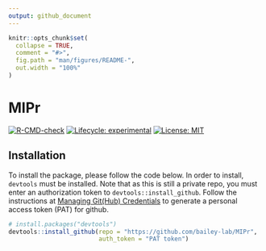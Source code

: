 ```yaml
---
output: github_document
---
```


<!-- README.md is generated from README.Rmd. Please edit that file -->

```r
knitr::opts_chunk$set(
  collapse = TRUE,
  comment = "#>",
  fig.path = "man/figures/README-",
  out.width = "100%"
)
```

# MIPr

<!-- badges: start -->
[![R-CMD-check](https://github.com/bailey-lab/MIPr/workflows/R-CMD-check/badge.svg)](https://github.com/bailey-lab/MIPr/actions)
[![Lifecycle: experimental](https://img.shields.io/badge/lifecycle-experimental-orange.svg)](https://lifecycle.r-lib.org/articles/stages.html#experimental)
[![License: MIT](https://img.shields.io/badge/License-MIT-yellow.svg)](https://opensource.org/licenses/MIT)
<!-- badges: end -->

## Installation
To install the package, please follow the code below. In order to install,
`devtools` must be installed. Note that as this is still a private repo, you
must enter an authorization token to `devtools::install_github`. Follow the
instructions at [Managing Git(Hub)
Credentials](https://usethis.r-lib.org/articles/articles/git-credentials.html)
to generate a personal access token (PAT) for github.
```r
# install.packages("devtools")
devtools::install_github(repo = "https://github.com/bailey-lab/MIPr",
                         auth_token = "PAT token")
```
